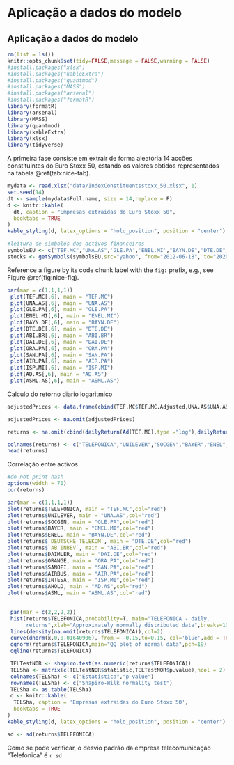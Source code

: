 # Aplicação a dados do modelo
\endgroup
\newpage

## Aplicação a dados do modelo
```r
rm(list = ls())
knitr::opts_chunk$set(tidy=FALSE,message = FALSE,warning = FALSE)
#install.packages("xlsx")
#install.packages("kableExtra")
#install.packages("quantmod")
#install.packages("MASS")
#install.packages("arsenal")
#install.packages("formatR")
library(formatR)
library(arsenal)
library(MASS)
library(quantmod)
library(kableExtra)
library(xlsx)
library(tidyverse)
```

A primeira fase consiste em extrair de forma aleatória 14 acções constituintes do Euro Stoxx 50, estando os valores obtidos representados na tabela \@ref(tab:nice-tab).
\scriptsize
```r
mydata <- read.xlsx("data/IndexConstituentsstoxx_50.xlsx", 1)
set.seed(14)
dt <- sample(mydata$Full.name, size = 14,replace = F)
d <- knitr::kable(
  dt, caption = "Empresas extraidas do Euro Stoxx 50",
  booktabs = TRUE
)
kable_styling(d, latex_options = "hold_position", position = "center")
```


```r
#leitura de simbolos dos activos financeiros
symbolsEU <- c("TEF.MC","UNA.AS",'GLE.PA','ENEL.MI',"BAYN.DE","DTE.DE","ABI.BR","DAI.DE","ORA.PA","SAN.PA","AIR.PA","ISP.MI","AD.AS","ASML.AS")
stocks <- getSymbols(symbolsEU,src="yahoo", from="2012-06-18", to="2020-06-02",auto.assign = TRUE)

```
\normalsize
Reference a figure by its code chunk label with the `fig:` prefix, e.g., see Figure \@ref(fig:nice-fig). 
\scriptsize
```r

par(mar = c(1,1,1,1))
 plot(TEF.MC[,6], main = "TEF.MC")
 plot(UNA.AS[,6], main = "UNA.AS")
 plot(GLE.PA[,6], main = "GLE.PA")
 plot(ENEL.MI[,6], main = "ENEL.MI")
 plot(BAYN.DE[,6], main = "BAYN.DE")
 plot(DTE.DE[,6], main = "DTE.DE")
 plot(ABI.BR[,6], main = "ABI.BR")
 plot(DAI.DE[,6], main = "DAI.DE")
 plot(ORA.PA[,6], main = "ORA.PA")
 plot(SAN.PA[,6], main = "SAN.PA")
 plot(AIR.PA[,6], main = "AIR.PA")
 plot(ISP.MI[,6], main = "ISP.MI")
 plot(AD.AS[,6], main = "AD.AS")
 plot(ASML.AS[,6], main = "ASML.AS")
```


Calculo do retorno diario logaritmico
\scriptsize
```r
adjustedPrices <- data.frame(cbind(TEF.MC$TEF.MC.Adjusted,UNA.AS$UNA.AS.Adjusted,GLE.PA$GLE.PA.Adjusted,ENEL.MI$ENEL.MI.Adjusted,BAYN.DE$BAYN.DE.Adjusted,DTE.DE$DTE.DE.Adjusted,ABI.BR$ABI.BR.Adjusted,DAI.DE$DAI.DE.Adjusted,ORA.PA$ORA.PA.Adjusted,SAN.PA$SAN.PA.Adjusted,AIR.PA$AIR.PA.Adjusted,ISP.MI$ISP.MI.Adjusted,AD.AS$AD.AS.Adjusted,ASML.AS$ASML.AS.Adjusted))

adjustedPrices <- na.omit(adjustedPrices)

returns <- na.omit(cbind(dailyReturn(Ad(TEF.MC),type ="log"),dailyReturn(Ad(UNA.AS),type ="log"),dailyReturn(Ad(GLE.PA),type ="log"),dailyReturn(Ad(ENEL.MI),type = "log"),dailyReturn(Ad(BAYN.DE),type = "log"),dailyReturn(Ad(DTE.DE),type = "log"),dailyReturn(Ad(ABI.BR),type = "log"),dailyReturn(Ad(DAI.DE),type = "log"),dailyReturn(Ad(ORA.PA),type = "log"),dailyReturn(Ad(SAN.PA),type = "log"),dailyReturn(Ad(AIR.PA),type = "log"),dailyReturn(Ad(ISP.MI),type = "log"),dailyReturn(Ad(AD.AS),type = "log"),dailyReturn(Ad(ASML.AS),type = "log")))

colnames(returns) <- c("TELEFONICA","UNILEVER","SOCGEN","BAYER","ENEL","DEUTSCHE TELEKOM","AB INBEV","DAIMLER","ORANGE","SANOFI","AIRBUS","INTESA","AHOLD","ASML")
head(returns)
```
\normalsize
Correlação entre activos
\scriptsize
```r
#do not print hash
options(width = 70)
cor(returns)
```
\normalsize

\scriptsize
```r
par(mar = c(1,1,1,1))
plot(returns$TELEFONICA, main = "TEF.MC",col="red")
plot(returns$UNILEVER, main = "UNA.AS",col="red")
plot(returns$SOCGEN, main = "GLE.PA",col="red")
plot(returns$BAYER, main = "ENEL.MI",col="red")
plot(returns$ENEL, main = "BAYN.DE",col="red")
plot(returns$`DEUTSCHE TELEKOM`, main = "DTE.DE",col="red")
plot(returns$`AB INBEV`, main = "ABI.BR",col="red")
plot(returns$DAIMLER, main = "DAI.DE",col="red")
plot(returns$ORANGE, main = "ORA.PA",col="red")
plot(returns$SANOFI, main = "SAN.PA",col="red")
plot(returns$AIRBUS, main = "AIR.PA",col="red")
plot(returns$INTESA, main = "ISP.MI",col="red")
plot(returns$AHOLD, main = "AD.AS",col="red")
plot(returns$ASML, main = "ASML.AS",col="red")
 
```
\normalsize

\scriptsize
```r

 par(mar = c(2,2,2,2))
 hist(returns$TELEFONICA,probability=T, main="TELEFONICA - daily.
      returns",xlab="Approximately normally distributed data",breaks=100)
 lines(density(na.omit(returns$TELEFONICA)),col=2)
 curve(dnorm(x,0,0.01640906), from = -0.15,to=0.15, col='blue',add = TRUE)
 qqnorm(returns$TELEFONICA,main="QQ plot of normal data",pch=19)
 qqline(returns$TELEFONICA)


```
\normalsize

\scriptsize
```r
 TELTestNOR <- shapiro.test(as.numeric(returns$TELEFONICA))
 TELSha <- matrix(c(TELTestNOR$statistic,TELTestNOR$p.value),ncol = 2)
 colnames(TELSha) <- c("Estatistica","p-value")
 rownames(TELSha) <- c("Shapiro-Wilk normality test")
 TELSha <- as.table(TELSha)
 d <- knitr::kable(
  TELSha, caption = 'Empresas extraidas do Euro Stoxx 50',
  booktabs = TRUE
)
kable_styling(d, latex_options = "hold_position", position = "center")
```
\normalsize
\scriptsize
```r
sd <- sd(returns$TELEFONICA)

```
\normalsize
Como se pode verificar, o desvio padrão da empresa telecomunicação "Telefonica" é `r sd`
